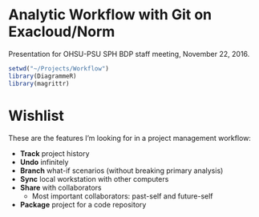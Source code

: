 # Analytic Workflow with Git on Exacloud/Norm


Presentation for OHSU-PSU SPH BDP staff meeting, November 22, 2016.


```r
setwd("~/Projects/Workflow")
library(DiagrammeR)
library(magrittr)
```


# Wishlist

These are the features I'm looking for in a project management workflow:

* **Track** project history
* **Undo** infinitely
* **Branch** what-if scenarios (without breaking primary analysis)
* **Sync** local workstation with other computers
* **Share** with collaborators
  * Most important collaborators: past-self and future-self
* **Package** project for a code repository
